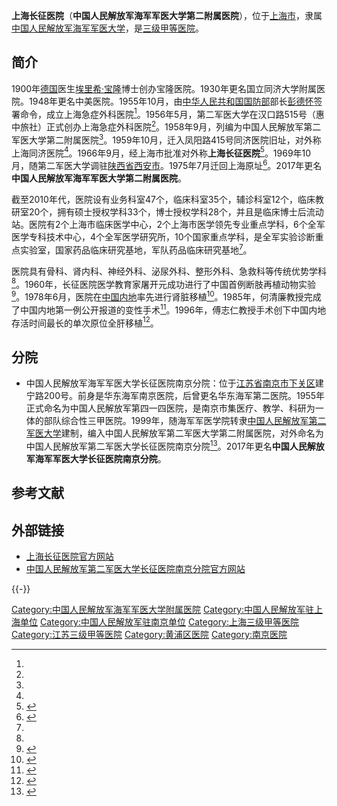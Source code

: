 {{Copy edit|time=2021-04-14T01:46:37+00:00}}
{{Infobox PRCG
|color = navy
|机构名称 = 中国人民解放军海军军医大学第二附属医院
|机构名称2 = 上海长征医院
|上级机构 = [[中国人民解放军海军军医大学|中国人民解放军海军军医大学]]
|机构类型 = 海军医院
|军事级别 = 
|标志1 = China Emblem PLA.svg
|标志1说明 = [[中国人民解放军军徽|中国人民解放军军徽]]
|职位1 = 院长
|人员1 = [[张殿勇|张殿勇]]
|衔级1 = 大校
|职位2 = [[政治委员|政治委员]]
|人员2 = [[李刚|李刚]]
|衔级2 = 大校
|职位3 =
|人员3 =
|职位4 =
|人员4 =
|场所1 = 门诊部
|地址1 = [[上海市|上海市]][[黄浦区|黄浦区]][[成都北路|成都北路]]440号
|场所2 = 急诊部
|地址2 = [[上海市|上海市]][[黄浦区|黄浦区]][[凤阳路|凤阳路]]415号
|场所3 = 南京分院
|地址3 = [[江苏省|江苏省]][[南京市|南京市]][[下关区|下关区]][[建宁路|建宁路]]200号
|成立时间 = 
|a=
|b=
|c=
|d=
|E=
|e=
|邮政编码=200003}}

'''上海长征医院'''（'''中国人民解放军海军军医大学第二附属医院'''），位于[[上海市|上海市]]，隶属[[中国人民解放军海军军医大学|中国人民解放军海军军医大学]]，是[[三级甲等医院|三级甲等医院]]。

==简介==
1900年[[德国|德国]]医生[[埃里希·宝隆|埃里希·宝隆]]博士创办宝隆医院。1930年更名国立同济大学附属医院。1948年更名中美医院。1955年10月，由[[中华人民共和国国防部|中华人民共和国国防部]]部长[[彭德怀|彭德怀]]签署命令，成立上海急症外科医院<ref name="长征医院官网"/>。1956年5月，第二军医大学在汉口路515号（惠中旅社）正式创办上海急症外科医院<ref name=sht/>。1958年9月，列编为中国人民解放军第二军医大学第二附属医院<ref name="长征医院官网"/>。1959年10月，迁入凤阳路415号同济医院旧址，对外称上海同济医院<ref name=sht/>。1966年9月，经上海市批准对外称'''上海长征医院'''<ref name="长征医院官网">{{Cite web  |url =http://www.shcz.com/front/danye.aspx?quest=yiyuanjieshao  |title =医院介绍  |author =  |date =  |publisher =上海长征医院  |language =  |accessdate =2017-06-15  |quote =  |archive-date =2020-11-07  |archive-url =https://web.archive.org/web/20201107234933/https://www.shcz.com/front/danye.aspx?quest=yiyuanjieshao  |dead-url =no  }}</ref>。1969年10月，随第二军医大学调驻[[陕西省|陕西省]][[西安市|西安市]]。1975年7月迁回上海原址<ref name=sht>{{Cite web |url = http://www.shtong.gov.cn/Newsite/node2/node2245/node67643/node67648/node67687/node67780/userobject1ai65006.html |title = 上海卫生志 第一篇医疗 第一章医疗机构 第六节　医院选介 |author =  |date = 2003-12-08 |publisher = 上海通 |language =  |accessdate =  |quote =  |archive-date = 2011-05-20 |archive-url = https://web.archive.org/web/20110520173039/http://www.shtong.gov.cn/newsite/node2/node2245/node67643/node67648/node67687/node67780/userobject1ai65006.html |dead-url = no }}</ref>。2017年更名'''中国人民解放军海军军医大学第二附属医院'''。

截至2010年代，医院设有业务科室47个，临床科室35个，辅诊科室12个，临床教研室20个，拥有硕士授权学科33个，博士授权学科28个，并且是临床博士后流动站。医院有2个上海市临床医学中心，2个上海市医学领先专业重点学科，6个全军医学专科技术中心，4个全军医学研究所，10个国家重点学科，是全军实验诊断重点实验室，国家药品临床研究基地，军队药品临床研究基地<ref name="长征医院官网"/>。

医院具有骨科、肾内科、神经外科、泌尿外科、整形外科、急救科等传统优势学科<ref name="长征医院官网"/>。1960年，长征医院医学教育家屠开元成功进行了中国首例断肢再植动物实验<ref name="断肢再植">{{cite web|url=http://www.shtong.gov.cn/newsite/node2/node19828/node20062/node20114/node64319/userobject1ai68379.html|title=著名人物、先进集体-逝世人物一节|publisher=上海年鉴2000|date=2000-01-01|accessdate=2013-11-15|archive-date=2020-11-27|archive-url=https://web.archive.org/web/20201127123546/http://www.shtong.gov.cn/newsite/node2/node19828/node20062/node20114/node64319/userobject1ai68379.html|dead-url=no}}</ref>。1978年6月，医院在[[中国内地|中国内地]]率先进行肾脏移植<ref name="人民网">{{Cite web |url = http://www.people.com.cn/GB/keji/1057/2503610.html |title = 器官移植:高难见精彩 |author =  |date = 2004-05-18 |publisher = 人民网 |language =  |accessdate =  |quote =  |archive-date = 2020-06-13 |archive-url = https://web.archive.org/web/20200613204500/http://www.people.com.cn/GB/keji/1057/2503610.html |dead-url = no }}</ref>。1985年，何清廉教授完成了中国内地第一例公开报道的变性手术<ref> {{cite book|author=吴兴人|coauthors=|title=纠正上帝的错误——“中国变性手术之父”何清濂的非常记忆|year=2005年 |publisher=上海文艺出版社|location=上海|isbn=9787532128884}}</ref>。1996年，傅志仁教授手术创下中国内地存活时间最长的单次原位全肝移植<ref name="全肝移植">{{cite web|url=http://www.people.com.cn/GB/paper40/10689/971365.html|title=“换肝”高手傅志仁|publisher=华东新闻|date=2003年11月21日 第二版|accessdate=2013-11-15|archive-date=2015-09-24|archive-url=https://web.archive.org/web/20150924130815/http://www.people.com.cn/GB/paper40/10689/971365.html|dead-url=no}}</ref>。

== 分院 ==
*中国人民解放军海军军医大学长征医院南京分院：位于[[江苏省|江苏省]][[南京市|南京市]][[下关区|下关区]]建宁路200号。前身是华东海军南京医院，后曾更名华东海军第二医院。1955年正式命名为中国人民解放军第四一四医院，是南京市集医疗、教学、科研为一体的部队综合性三甲医院。1999年，随海军军医学院转隶[[中国人民解放军第二军医大学|中国人民解放军第二军医大学]]建制，编入中国人民解放军第二军医大学第二附属医院，对外命名为中国人民解放军第二军医大学长征医院南京分院<ref>{{Cite web |url = http://www.cznj-hosp.com/about/introduction.asp |title = 医院简介 |author =  |date =  |publisher = 中国人民解放军第二军医大学长征医院南京分院 |language =  |accessdate = 2017-06-15 |quote =  |archive-date = 2019-05-10 |archive-url = https://web.archive.org/web/20190510035335/http://www.cznj-hosp.com/about/introduction.asp |dead-url = no }}</ref>。2017年更名'''中国人民解放军海军军医大学长征医院南京分院'''。

== 参考文献 ==
{{Reflist}}

== 外部链接 ==
* [http://www.shcz.com/ 上海长征医院官方网站]{{Wayback|url=http://www.shcz.com/ |date=20201108063930 }}
* [http://www.cznj-hosp.com/ 中国人民解放军第二军医大学长征医院南京分院官方网站]{{Wayback|url=http://www.cznj-hosp.com/ |date=20200305021526 }}

{{-}}
{{上海医院}}
[[Category:中国人民解放军海军军医大学附属医院|Category:中国人民解放军海军军医大学附属医院]]
[[Category:中国人民解放军驻上海单位|Category:中国人民解放军驻上海单位]]
[[Category:中国人民解放军驻南京单位|Category:中国人民解放军驻南京单位]]
[[Category:上海三级甲等医院|Category:上海三级甲等医院]]
[[Category:江苏三级甲等医院|Category:江苏三级甲等医院]]
[[Category:黄浦区医院|Category:黄浦区医院]]
[[Category:南京医院|Category:南京医院]]